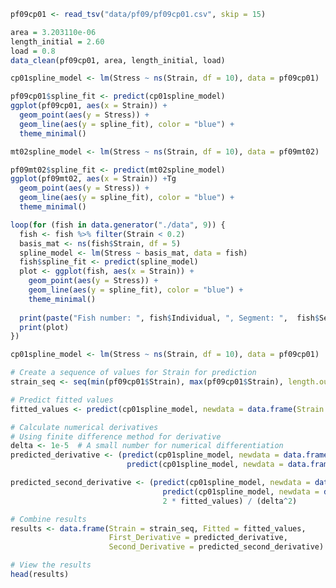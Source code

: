 ```r
pf09cp01 <- read_tsv("data/pf09/pf09cp01.csv", skip = 15)

area = 3.203110e-06
length_initial = 2.60
load = 0.8
data_clean(pf09cp01, area, length_initial, load)
```

```r
cp01spline_model <- lm(Stress ~ ns(Strain, df = 10), data = pf09cp01)

pf09cp01$spline_fit <- predict(cp01spline_model)
ggplot(pf09cp01, aes(x = Strain)) +
  geom_point(aes(y = Stress)) +
  geom_line(aes(y = spline_fit), color = "blue") + 
  theme_minimal()

mt02spline_model <- lm(Stress ~ ns(Strain, df = 10), data = pf09mt02)

pf09mt02$spline_fit <- predict(mt02spline_model)
ggplot(pf09mt02, aes(x = Strain)) +Tg
  geom_point(aes(y = Stress)) +
  geom_line(aes(y = spline_fit), color = "blue") + 
  theme_minimal()
```

```r
loop(for (fish in data.generator("./data", 9)) {
  fish <- fish %>% filter(Strain < 0.2)
  basis_mat <- ns(fish$Strain, df = 5)
  spline_model <- lm(Stress ~ basis_mat, data = fish)
  fish$spline_fit <- predict(spline_model)
  plot <- ggplot(fish, aes(x = Strain)) +
    geom_point(aes(y = Stress)) +
    geom_line(aes(y = spline_fit), color = "blue") + 
    theme_minimal()
  
  print(paste("Fish number: ", fish$Individual, ", Segment: ",  fish$Segment, ", Trial Number: ", fish$Trial, sep = ""))
  print(plot)
})
```



```r
cp01spline_model <- lm(Stress ~ ns(Strain, df = 10), data = pf09cp01)

# Create a sequence of values for Strain for prediction
strain_seq <- seq(min(pf09cp01$Strain), max(pf09cp01$Strain), length.out = 100)

# Predict fitted values
fitted_values <- predict(cp01spline_model, newdata = data.frame(Strain = strain_seq))

# Calculate numerical derivatives
# Using finite difference method for derivative
delta <- 1e-5  # A small number for numerical differentiation
predicted_derivative <- (predict(cp01spline_model, newdata = data.frame(Strain = strain_seq + delta)) -
                          predict(cp01spline_model, newdata = data.frame(Strain = strain_seq - delta))) / (2 * delta)

predicted_second_derivative <- (predict(cp01spline_model, newdata = data.frame(Strain = strain_seq + delta)) +
                                  predict(cp01spline_model, newdata = data.frame(Strain = strain_seq - delta)) -
                                  2 * fitted_values) / (delta^2)

# Combine results
results <- data.frame(Strain = strain_seq, Fitted = fitted_values, 
                      First_Derivative = predicted_derivative, 
                      Second_Derivative = predicted_second_derivative)

# View the results
head(results)
```